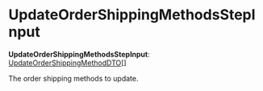 
# UpdateOrderShippingMethodsStepInput

 **UpdateOrderShippingMethodsStepInput**: [UpdateOrderShippingMethodDTO](../../../order/interfaces/order.UpdateOrderShippingMethodDTO/page.mdx)[]

The order shipping methods to update.
